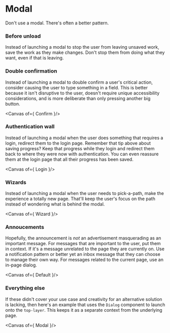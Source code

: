 
<Meta title="Components/Modal" />

# Modal

Don't use a modal. There's often a better pattern.

### Before unload

Instead of launching a modal to stop the user from leaving unsaved work, save the work as they make changes. Don't stop them from doing what they want, even if that is leaving.

### Double confirmation

Instead of launching a modal to double confirm a user's critical action, consider causing the user to type something in a field. This is better because it isn't disruptive to the user, doesn't require unique accessibility considerations, and is more deliberate than only pressing another big button.

<Canvas of={ Confirm }/>

### Authentication wall

Instead of launching a modal when the user does something that requires a login, redirect them to the login page. Remember that tip above about saving progress? Keep that progress while they login and redirect them back to where they were now with authentication. You can even reassure them at the login page that all their progress has been saved.

<Canvas of={ Login }/>

### Wizards

Instead of launching a modal when the user needs to pick-a-path, make the experience a totally new page. That'll keep the user's focus on the path instead of wondering what is behind the modal.

<Canvas of={ Wizard }/>

### Annoucements

Hopefully, the announcement is _not_ an advertisement masquerading as an important message. For messages that are important to the user, put them in context. If it's a message unrelated to the page they are currently on. Use a notification pattern or better yet an inbox message that they can choose to manage their own way. For messages related to the current page, use an in-page dialog.

<Canvas of={ Default }/>

### Everything else

If these didn't cover your use case and creativity for an alternative solution is lacking, then here's an example that uses the `Dialog` component to launch onto the `top-layer`. This keeps it as a separate context from the underlying page.

<Canvas of={ Modal }/>
